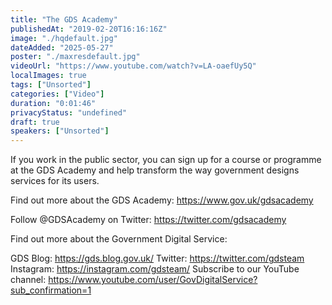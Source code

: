 ```yaml
---
title: "The GDS Academy"
publishedAt: "2019-02-20T16:16:16Z"
image: "./hqdefault.jpg"
dateAdded: "2025-05-27"
poster: "./maxresdefault.jpg"
videoUrl: "https://www.youtube.com/watch?v=LA-oaefUy5Q"
localImages: true
tags: ["Unsorted"]
categories: ["Video"]
duration: "0:01:46"
privacyStatus: "undefined"
draft: true
speakers: ["Unsorted"]
---
```

If you work in the public sector, you can sign up for a course or programme at the GDS Academy and help transform the way government designs services for its users.

Find out more about the GDS Academy:
https://www.gov.uk/gdsacademy 

Follow @GDSAcademy on Twitter:
https://twitter.com/gdsacademy 

Find out more about the Government Digital Service:

GDS Blog: https://gds.blog.gov.uk/
Twitter: https://twitter.com/gdsteam 
Instagram: https://instagram.com/gdsteam/ 
Subscribe to our YouTube channel: 
https://www.youtube.com/user/GovDigitalService?sub_confirmation=1
